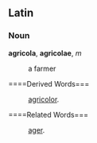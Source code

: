==Latin==
===Noun===
'''agricola''', '''agricolae''', ''m''

: a farmer
====Derived Words===
: [[agricolor]].
====Related Words===
: [[ager]].